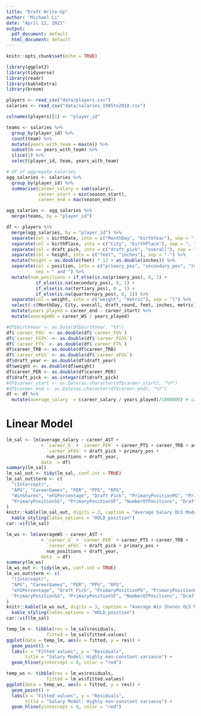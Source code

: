 ```yaml
---
title: "Draft Write-Up"
author: "Michael Li"
date: "April 12, 2021"
output:
  pdf_document: default
  html_document: default
---
```


```r
knitr::opts_chunk$set(echo = TRUE)
```

```r
library(ggplot2)
library(tidyverse)
library(readr)
library(kableExtra)
library(broom)
```

```r
players <- read_csv("data/players.csv")
salaries <- read_csv("data/salaries_1985to2018.csv")
```

```r
colnames(players)[1] <- "player_id"

teams <- salaries %>% 
  group_by(player_id) %>% 
  count(team) %>% 
  mutate(years_with_team = max(n)) %>% 
  subset(n == years_with_team) %>% 
  slice(1) %>% 
  select(player_id, team, years_with_team)

# df of aggregate salaries
agg_salaries <- salaries %>% 
  group_by(player_id) %>% 
  summarise(career_salary = sum(salary),
            career_start = min(season_start),
            career_end = max(season_end))

agg_salaries <- agg_salaries %>% 
  merge(teams, by = "player_id")
```

```r
df <- players %>% 
  merge(agg_salaries, by = "player_id") %>% 
  separate(col = birthDate, into = c("MonthDay", "birthYear"), sep = ", ") %>% 
  separate(col = birthPlace, into = c("City", "birthPlace"), sep = ", ") %>% 
  separate(col = draft_pick, into = c("draft_pick", "overall"), sep = "[thrdndst]") %>% 
  separate(col = height, into = c("feet", "inches"), sep = "-") %>% 
  mutate(height = as.double(feet) * 12 + as.double(inches)) %>% 
  separate(col = position, into = c("primary_pos", "secondary_pos", "tertiary_pos", "quarternary_pos"),
           sep = " and ") %>% 
  mutate(num_positions = if_else(is.na(primary_pos), 0, 1) +
           if_else(is.na(secondary_pos), 0, 1) +
           if_else(is.na(tertiary_pos), 0 , 1) +
           if_else(is.na(quarternary_pos), 0, 1)) %>% 
  separate(col = weight, into = c("weight", "metric"), sep = "l") %>% 
  select(-c(MonthDay, City, overall, draft_round, feet, inches, metric)) %>% 
  mutate(years_played = career_end - career_start) %>% 
  mutate(averageWS = career_WS / years_played)

#df$birthYear <- as.Date(df$birthYear, "%Y")
df$`career_FG%` <- as.double(df$`career_FG%`)
df$`career_FG3%` <- as.double(df$`career_FG3%`)
df$`career_FT%` <- as.double(df$`career_FT%`)
df$career_TRB <- as.double(df$career_TRB)
df$`career_eFG%` <- as.double(df$`career_eFG%`)
df$draft_year <- as.double(df$draft_year)
df$weight <- as.double(df$weight)
df$career_PER <- as.double(df$career_PER)
df$draft_pick <- as.integer(df$draft_pick)
#df$career_start <- as.Date(as.character(df$career_start), "%Y")
#df$career_end <- as.Date(as.character(df$career_end), "%Y")
df <- df %>% 
  mutate(average_salary  = (career_salary / years_played)/1000000) # salary in millions
```

# Linear Model
```r
lm_sal <- lm(average_salary ~ career_AST + 
             + `career_G` + `career_PER` + career_PTS + career_TRB + averageWS + 
               `career_eFG%` + draft_pick + primary_pos +
               num_positions + draft_year, 
             data  = df)
summary(lm_sal)
lm_sal_out <- tidy(lm_sal, conf.int = TRUE)
lm_sal_out$term <- c(
  "(Intercept)",
  "APG", "CareerGames", "PER", "PPG", "RPG", 
  "WinShares", "eFGPercentage", "Draft Pick", "PrimaryPositionPG", "PrimaryPositionPF",
  "PrimaryPositionSG", "PrimaryPositionSF", "NumberOfPositions", "DraftYear"
)
knitr::kable(lm_sal_out, digits = 3, caption = "Average Salary OLS Model Output", col.names = c('Term','Estimate', 'Standard Error', 'Statistic', 'P-Value', 'CI (low)', 'CI (high)')) %>% 
  kable_styling(latex_options = "HOLD_position")
car::vif(lm_sal)
```

```r
lm_ws <- lm(averageWS ~ career_AST + 
             + `career_G` + `career_PER` + career_PTS + career_TRB + 
               `career_eFG%` + draft_pick + primary_pos +
               num_positions + draft_year, 
             data  = df)
summary(lm_ws)
lm_ws_out <- tidy(lm_ws, conf.int = TRUE)
lm_ws_out$term <- c(
  "(Intercept)",
  "APG", "CareerGames", "PER", "PPG", "RPG", 
  "eFGPercentage", "Draft Pick", "PrimaryPositionPG", "PrimaryPositionPF",
  "PrimaryPositionSG", "PrimaryPositionSF", "NumberOfPositions", "DraftYear"
)
knitr::kable(lm_ws_out, digits = 3, caption = "Average Win Shares OLS Model Output", col.names = c('Term','Estimate', 'Standard Error', 'Statistic', 'P-Value', 'CI (low)', 'CI (high)')) %>% 
  kable_styling(latex_options = "HOLD_position")
car::vif(lm_sal)
```
```r
temp_lm <- tibble(res = lm_sal$residuals, 
               fitted = lm_sal$fitted.values)
ggplot(data = temp_lm, aes(x = fitted, y = res)) + 
  geom_point() + 
  labs(x = "Fitted values", y = "Residuals",
       title = "Salary Model: Highly non-constant variance") +
  geom_hline(yintercept = 0, color = "red")
```

```r
temp_ws <- tibble(res = lm_ws$residuals, 
               fitted = lm_ws$fitted.values)
ggplot(data = temp_ws, aes(x = fitted, y = res)) + 
  geom_point() + 
  labs(x = "Fitted values", y = "Residuals",
       title = "Salary Model: Highly non-constant variance") +
  geom_hline(yintercept = 0, color = "red")
```








